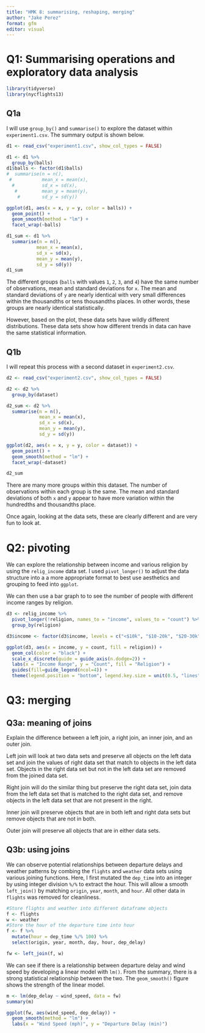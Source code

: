```yaml
---
title: "HMK 8: summarising, reshaping, merging"
author: "Jake Perez"
format: gfm
editor: visual
---
```


# Q1: Summarising operations and exploratory data analysis

```r
library(tidyverse)
library(nycflights13)
```

## Q1a

I will use `group_by()` and `summarise()` to explore the dataset within `experiment1.csv`. The summary output is shown below.

```r
d1 <- read_csv("experiment1.csv", show_col_types = FALSE) 

d1 <- d1 %>%
  group_by(balls)
d1$balls <- factor(d1$balls)
#  summarise(n = n(),
 #           mean_x = mean(x),
  #          sd_x = sd(x),
   #         mean_y = mean(y),
    #        sd_y = sd(y))

ggplot(d1, aes(x = x, y = y, color = balls)) +
  geom_point() +
  geom_smooth(method = "lm") +
  facet_wrap(~balls)

d1_sum <- d1 %>%
  summarise(n = n(),
           mean_x = mean(x),
           sd_x = sd(x),
           mean_y = mean(y),
           sd_y = sd(y))
d1_sum
```

The different groups (`balls` with values `1`, `2`, `3`, and `4`) have the same number of observations, mean and standard deviations for `x`. The mean and standard deviations of `y` are nearly identical with very small differences within the thousandths or tens thousandths places. In other words, these groups are nearly identical statistically.

However, based on the plot, these data sets have wildly different distributions. These data sets show how different trends in data can have the same statistical information.

## Q1b

I will repeat this process with a second dataset in `experiment2.csv`.

```r
d2 <- read_csv("experiment2.csv", show_col_types = FALSE)

d2 <- d2 %>%
  group_by(dataset)

d2_sum <- d2 %>%
  summarise(n = n(),
            mean_x = mean(x),
            sd_x = sd(x),
            mean_y = mean(y),
            sd_y = sd(y))

ggplot(d2, aes(x = x, y = y, color = dataset)) +
  geom_point() +
  geom_smooth(method = "lm") +
  facet_wrap(~dataset)

d2_sum
```

There are many more groups within this dataset. The number of observations within each group is the same. The mean and standard deviations of both `x` and `y` appear to have more variation within the hundredths and thousandths place.

Once again, looking at the data sets, these are clearly different and are very fun to look at.

# Q2: pivoting

We can explore the relationship between income and various religion by using the `relig_income` data set. I used `pivot_longer()` to adjust the data structure into a a more appropriate format to best use aesthetics and grouping to feed into `ggplot`.

We can then use a bar graph to to see the number of people with different income ranges by religion.

```r
d3 <- relig_income %>%
  pivot_longer(!religion, names_to = "income", values_to = "count") %>%
  group_by(religion)

d3$income <- factor(d3$income, levels = c("<$10k", "$10-20k", "$20-30k", "$30-40k", "$40-50k", "$50-75k", "$75-100k", "$100-150k", ">150k", "Don't know/refused"))

ggplot(d3, aes(x = income, y = count, fill = religion)) +
  geom_col(color = "black") +
  scale_x_discrete(guide = guide_axis(n.dodge=2)) +
  labs(x = "Income Range", y = "Count", fill = "Religion") +
  guides(fill=guide_legend(ncol=4)) +
  theme(legend.position = "bottom", legend.key.size = unit(0.5, "lines"))
```

# Q3: merging

## Q3a: meaning of joins

Explain the difference between a left join, a right join, an inner join, and an outer join.

Left join will look at two data sets and preserve all objects on the left data set and join the values of right data set that match to objects in the left data set. Objects in the right data set but not in the left data set are removed from the joined data set.

Right join will do the similar thing but preserve the right data set, join data from the left data set that is matched to the right data set, and remove objects in the left data set that are not present in the right.

Inner join will preserve objects that are in both left and right data sets but remove objects that are not in both.

Outer join will preserve all objects that are in either data sets.

## Q3b: using joins

We can observe potential relationships between departure delays and weather patterns by combing the `flights` and `weather` data sets using various joining functions. Here, I first mutated the `dep_time` into an integer by using integer division `%/%` to extract the hour. This will allow a smooth `left_join()` by matching `origin`, `year`, `month`, and `hour`. All other data in `flights` was removed for cleanliness.

```r
#Store flights and weather into different dataframe objects
f <- flights
w <- weather
#Store the hour of the departure time into hour
f <- f %>%
  mutate(hour = dep_time %/% 100) %>%
  select(origin, year, month, day, hour, dep_delay)

fw <- left_join(f, w)
```

We can see if there is a relationship between departure delay and wind speed by developing a linear model with `lm()`. From the summary, there is a strong statistical relationship between the two. The `geom_smooth()` figure shows the strength of the linear model.

```r
m <- lm(dep_delay ~ wind_speed, data = fw)
summary(m)

ggplot(fw, aes(wind_speed, dep_delay)) +
  geom_smooth(method = "lm") +
  labs(x = "Wind Speed (mph)", y = "Departure Delay (min)")

```
